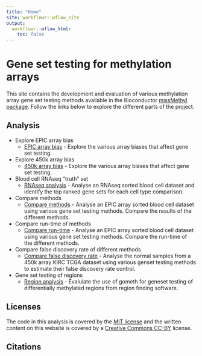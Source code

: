 ```yaml
---
title: "Home"
site: workflowr::wflow_site
output:
  workflowr::wflow_html:
    toc: false
---
```


# Gene set testing for methylation arrays

This site contains the development and evaluation of various methylation array 
gene set testing methods available in the Bioconductor [missMethyl package](https://bioconductor.org/packages/release/bioc/html/missMethyl.html). 
Follow the links below to explore the 
different parts of the project. 


Analysis
--------
* Explore EPIC array bias
    * [EPIC array bias](exploreArrayBiasEPIC.html) - Explore the various 
      array biases that affect gene set testing.
      
* Explore 450k array bias
    * [450k array bias](exploreArrayBias450.html) - Explore the various 
      array biases that affect gene set testing.

* Blood cell RNAseq "truth" set
    * [RNAseq analysis](expressionGenesets.html) - Analyse an RNAseq sorted blood cell 
      dataset and identify the top ranked gene sets for each cell type comparison.
      
* Compare methods
    * [Compare methods](exploreData.html) - Analyse an EPIC array sorted blood cell 
      dataset using various gene set testing methods. Compare the results of the different 
      methods.

* Compare run-time of methods
    * [Compare run-time](runTimeComparison.html) - Analyse an EPIC array sorted blood cell 
      dataset using various gene set testing methods. Compare the run-time of the different 
      methods.
      
* Compare false discovery rate of different methods
    * [Compare false discovery rate](fdrAnalysis.html) - Analyse the normal samples from
      a 450k array KIRC TCGA dataset using various genset testing methods to 
      estimate their false discovery rate control.
      
* Gene set testing of regions
    * [Region analysis](regionAnalysis.html) - Evalulate the use of gometh for geneset 
      testing of differentially methylated regions from region finding software.
      
Licenses
--------

The code in this analysis is covered by the [MIT license][mit] and the written
content on this website is covered by a [Creative Commons CC-BY][cc] license.


Citations
---------

[mit]: https://choosealicense.com/licenses/mit/ "MIT License"
[cc]: https://creativecommons.org/licenses/by/4.0/ "CC-BY License"
